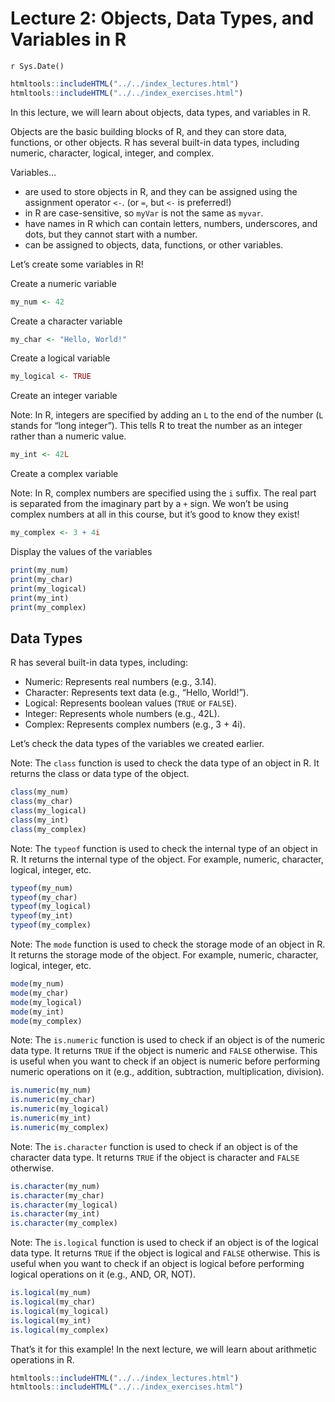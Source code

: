 # Lecture 2: Objects, Data Types, and Variables in R
`r Sys.Date()`

```r
htmltools::includeHTML("../../index_lectures.html")
htmltools::includeHTML("../../index_exercises.html")
```


In this lecture, we will learn about objects, data types, and variables in R.

Objects are the basic building blocks of R, and they can store data,
functions, or other objects. R has several built-in data types, including
numeric, character, logical, integer, and complex.

Variables...

- are used to store objects in R, and they can be assigned using the
  assignment operator `<-`. (or `=`, but `<-` is preferred!)
- in R are case-sensitive, so `myVar` is not the same as `myvar`.
- have names in R which can contain letters, numbers, underscores, and dots,
  but they cannot start with a number.
- can be assigned to objects, data, functions, or other variables.

Let's create some variables in R!

Create a numeric variable

```r
my_num <- 42
```

Create a character variable

```r
my_char <- "Hello, World!"
```

Create a logical variable

```r
my_logical <- TRUE
```

Create an integer variable

Note: In R, integers are specified by adding an `L` to the end of the number
(`L` stands for "long integer"). This tells R to treat the number as an
integer rather than a numeric value.

```r
my_int <- 42L
```

Create a complex variable

Note: In R, complex numbers are specified using the `i` suffix. The real part
is separated from the imaginary part by a `+` sign. We won't be using complex
numbers at all in this course, but it's good to know they exist!

```r
my_complex <- 3 + 4i
```

Display the values of the variables

```r
print(my_num)
print(my_char)
print(my_logical)
print(my_int)
print(my_complex)
```

## Data Types

R has several built-in data types, including:

- Numeric: Represents real numbers (e.g., 3.14).
- Character: Represents text data (e.g., "Hello, World!").
- Logical: Represents boolean values (`TRUE` or `FALSE`).
- Integer: Represents whole numbers (e.g., 42L).
- Complex: Represents complex numbers (e.g., 3 + 4i).

Let's check the data types of the variables we created earlier.

Note: The `class` function is used to check the data type of an object in R.
It returns the class or data type of the object.

```r
class(my_num)
class(my_char)
class(my_logical)
class(my_int)
class(my_complex)
```

Note: The `typeof` function is used to check the internal type of an object
in R. It returns the internal type of the object. For example, numeric,
character, logical, integer, etc.

```r
typeof(my_num)
typeof(my_char)
typeof(my_logical)
typeof(my_int)
typeof(my_complex)
```

Note: The `mode` function is used to check the storage mode of an object in
R. It returns the storage mode of the object. For example, numeric,
character, logical, integer, etc.

```r
mode(my_num)
mode(my_char)
mode(my_logical)
mode(my_int)
mode(my_complex)
```

Note: The `is.numeric` function is used to check if an object is of the
numeric data type. It returns `TRUE` if the object is numeric and `FALSE`
otherwise. This is useful when you want to check if an object is numeric
before performing numeric operations on it (e.g., addition, subtraction,
multiplication, division).

```r
is.numeric(my_num)
is.numeric(my_char)
is.numeric(my_logical)
is.numeric(my_int)
is.numeric(my_complex)
```

Note: The `is.character` function is used to check if an object is of the
character data type. It returns `TRUE` if the object is character and `FALSE`
otherwise.

```r
is.character(my_num)
is.character(my_char)
is.character(my_logical)
is.character(my_int)
is.character(my_complex)
```

Note: The `is.logical` function is used to check if an object is of the
logical data type. It returns `TRUE` if the object is logical and `FALSE`
otherwise. This is useful when you want to check if an object is logical
before performing logical operations on it (e.g., AND, OR, NOT).

```r
is.logical(my_num)
is.logical(my_char)
is.logical(my_logical)
is.logical(my_int)
is.logical(my_complex)
```

That's it for this example! In the next lecture, we will learn about
arithmetic operations in R.


```r
htmltools::includeHTML("../../index_lectures.html")
htmltools::includeHTML("../../index_exercises.html")
```

